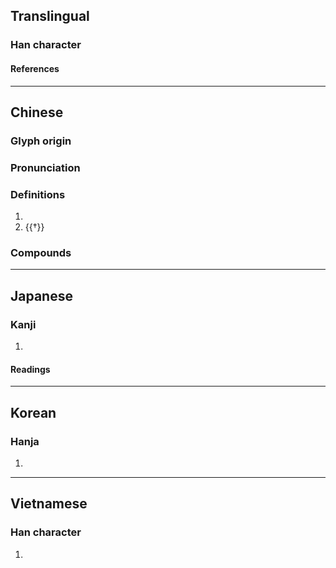 {{character info}}
==Translingual==

===Han character===
{{Han char|rn=9|rad=人|as=06|sn=8|four=23214|canj=OJHP|ids=⿰亻宅}}

====References====
{{Han ref|kx=0102.130|dkj=00602|dj=0216.110|hdz=10154.030|uh=4F98}}

----

==Chinese==
{{zh-forms}}

===Glyph origin===
{{Han etym}}

===Pronunciation===
{{zh-pron
|m=chà
|c=caa3
|mc=y
|oc=y
|cat=
}}

===Definitions===
{{zh-hanzi}}

# {{zh-used in|侘傺|[[disappointed]]; [[forlorn]]}}
# {{†}} {{zh-alt-form|詫|to [[brag]]; to [[boast]]}}

===Compounds===
{{zh-der|侘傺}}

----

==Japanese==

===Kanji===
{{ja-kanji|grade=|rs=人06}}

# {{rfdef|ja|sort=人06}}

====Readings====
{{ja-readings
|goon=ちゃ
|kanon=た
|kun=ほこ-る, わ-びる, わび-し.い
}}

----

==Korean==

===Hanja===
{{ko-hanja|차}}

# {{rfdef|ko|sort=人06}}

----

==Vietnamese==

===Han character===
{{vi-readings|reading=[[sá]]|rs=人06}}

# {{rfdef|vi|sort=人06}}